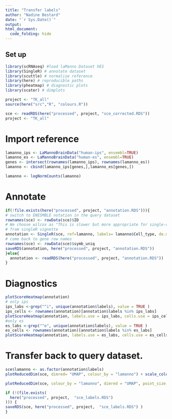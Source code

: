```yaml
---
title: "Transfer labels"
author: "Nadine Bestard"
date: "`r Sys.Date()`"
output: 
html_document:
  code_folding: hide
---
```





## Set up


```r
library(scRNAseq) #load laManno Dataset hES
library(SingleR) # annotate dataset
library(scuttle) # normalise reference
library(here) # reproducible paths
library(pheatmap) # diagnostic plots
library(scater) # dimplots
```

```r
project <- "TK_all"
source(here("src","R", "colours.R"))
```

```r
sce <- readRDS(here("processed", project, "sce_corrected.RDS"))
project <- "TK_all"
```

# Import reference 

```r
lamanno_ips <- LaMannoBrainData("human-ips", ensembl=TRUE)
lamanno_es <- LaMannoBrainData("human-es", ensembl=TRUE)
genes <- intersect(rownames(lamanno_ips), rownames(lamanno_es))
lamanno <- cbind(lamanno_ips[genes,],lamanno_es[genes,])
```

```r
lamanno <- logNormCounts(lamanno)
```

# Annotate


```r
if(!file.exists(here("processed", project, "annotation.RDS"))){
# switch to ENESMBLE notation in the query dataset
rownames(sce) <- rowData(sce)$ID
# We choose wilcox as "This is slower but more appropriate for single-cell data compared to the default marker detection algorithm"
# from singleR vignette
annotation <- SingleR(sce, ref=lamanno, labels= lamanno$Cell_type, de.method = "wilcox")
# come back to gene row names
rownames(sce) <- rowData(sce)$symb_uniq
saveRDS(annotation, here("processed", project, "annotation.RDS"))
}else{
  annotation <- readRDS(here("processed", project, "annotation.RDS"))
}
```

# Diagnostics


```r
plotScoreHeatmap(annotation)
# only ips
ips_labs <-grep("^i", unique(annotation$labels), value = TRUE )
ips_cells <- rownames(annotation)[annotation$labels %in% ips_labs]
plotScoreHeatmap(annotation, labels.use = ips_labs, cells.use = ips_cells)
#only es
es_labs <-grep("^e", unique(annotation$labels), value = TRUE )
es_cells <- rownames(annotation)[annotation$labels %in% es_labs]
plotScoreHeatmap(annotation, labels.use = es_labs, cells.use = es_cells)
```
# Transfer back to query dataset. 
```r
sce$lamanno <- as.factor(annotation$labels)
plotReducedDim(sce, dimred= "UMAP", colour_by = "lamanno") + scale_colour_manual(values=cols)

plotReducedDim(sce, colour_by = "lamanno", dimred = "UMAP", point_size = 0.1, other_fields = "lamanno" ) + facet_wrap(~lamanno) + scale_colour_manual(values=cols)
```

```r
if (!(file.exists(
  here("processed", project,  "sce_labels.RDS")
))) {
saveRDS(sce, here("processed", project,  "sce_labels.RDS") )
}
```

